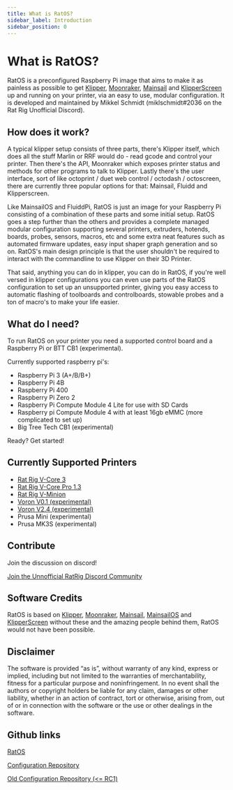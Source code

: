 ```yaml
---
title: What is RatOS?
sidebar_label: Introduction
sidebar_position: 0
---
```



# What is RatOS?

RatOS is a preconfigured Raspberry Pi image that aims to make it as painless as possible to get [Klipper](https://www.klipper3d.org/), [Moonraker](https://moonraker.readthedocs.io/en/latest/), [Mainsail](https://docs.mainsail.xyz/) and [KlipperScreen](https://klipperscreen.readthedocs.io/) up and running on your printer, via an easy to use, modular configuration. It is developed and maintained by Mikkel Schmidt (miklschmidt#2036 on the Rat Rig Unofficial Discord).

## How does it work?

A typical klipper setup consists of three parts, there's Klipper itself, which does all the stuff Marlin or RRF would do - read gcode and control your printer.
Then there's the API, Moonraker which exposes printer status and methods for other programs to talk to Klipper. Lastly there's the user interface, sort of like octoprint / duet web control / octodash / octoscreen, there are currently three popular options for that: Mainsail, Fluidd and Klipperscreen.

Like MainsailOS and FluiddPi, RatOS is just an image for your Raspberry Pi consisting of a combination of these parts and some initial setup. RatOS goes a step further than the others and provides a complete managed modular configuration supporting several printers, extruders, hotends, boards, probes, sensors, macros, etc and some extra neat features such as automated firmware updates, easy input shaper graph generation and so on. RatOS's main design principle is that the user shouldn't be required to interact with the commandline to use Klipper on their 3D Printer.

That said, anything you can do in klipper, you can do in RatOS, if you're well versed in klipper configurations you can even use parts of the RatOS configuration to set up an unsupported printer, giving you easy access to automatic flashing of toolboards and controlboards, stowable probes and a ton of macro's to make your life easier.

## What do I need?

To run RatOS on your printer you need a supported control board and a Raspberry Pi or BTT CB1 (experimental).

Currently supported raspberry pi's:

-   Raspberry Pi 3 (A+/B/B+)
-   Raspberry Pi 4B
-   Raspberry Pi 400
-   Raspberry Pi Zero 2
-   Raspberry Pi Compute Module 4 Lite for use with SD Cards
-   Raspberry pi Compute Module 4 with at least 16gb eMMC (more complicated to set up)
-   Big Tree Tech CB1 (experimental)

<Link to="/docs/installation" className="button button--primary">
    Ready? Get started!
</Link>

## Currently Supported Printers

-   [Rat Rig V-Core 3](printers/v-core-3.md)
-   [Rat Rig V-Core Pro 1.3](printers/v-core-pro.md)
-   [Rat Rig V-Minion](printers/v-minion.md)
-   [Voron V0.1 (experimental)](printers/voron-v01.md)
-   [Voron V2.4 (experimental)](printers/voron-v24.md)
-   Prusa Mini (experimental)
-   Prusa MK3S (experimental)

## Contribute

Join the discussion on discord!

[Join the Unnofficial RatRig Discord Community](https://discord.gg/D62e8XNeYa ":class=button")

## Software Credits

RatOS is based on [Klipper](https://www.klipper3d.org/), [Moonraker](https://moonraker.readthedocs.io/en/latest/), [Mainsail](https://docs.mainsail.xyz/), [MainsailOS](https://github.com/raymondh2/MainsailOS) and [KlipperScreen](https://klipperscreen.readthedocs.io/) without these and the amazing people behind them, RatOS would not have been possible.

## Disclaimer

The software is provided “as is”, without warranty of any kind, express or implied, including but not limited to the warranties of merchantability, fitness for a particular purpose and noninfringement. In no event shall the authors or copyright holders be liable for any claim, damages or other liability, whether in an action of contract, tort or otherwise, arising from, out of or in connection with the software or the use or other dealings in the software.

## Github links

[RatOS](https://github.com/Rat-OS/RatOS/)

[Configuration Repository](https://github.com/rat-os/ratos-configuration)

[Old Configuration Repository (<= RC1)](https://github.com/Rat-Rig/v-core-3-klipper-config)
